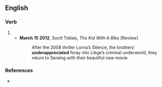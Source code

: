 ==English==

===Verb===
{{head|en|verb form}}

# {{en-past of|underappreciate}}
#* '''March 15 2012''', Soctt Tobias, ''The Kid With A Bike'' [Review]
#*: After the 2008 thriller Lorna’s Silence, the brothers’ '''underappreciated''' foray into Liège’s criminal underworld, they return to Seraing with their beautiful new movie.

===References===
* {{R:Lexico}}